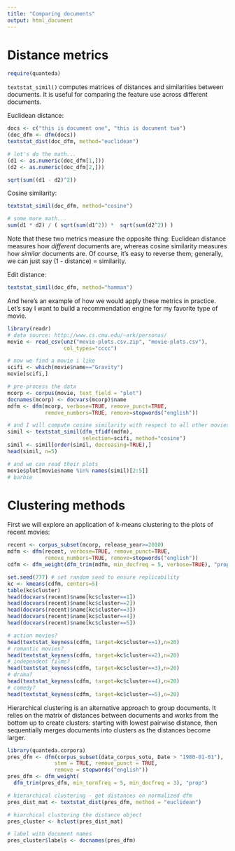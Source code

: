 ```yaml
---
title: "Comparing documents"
output: html_document
---
```


# Distance metrics

```r
require(quanteda)
```

`textstat_simil()` computes matrices of distances and similarities between documents. It is useful for comparing the feature use across different documents.

Euclidean distance:

```r
docs <- c("this is document one", "this is document two")
(doc_dfm <- dfm(docs))
textstat_dist(doc_dfm, method="euclidean")

# let's do the math...
(d1 <- as.numeric(doc_dfm[1,]))
(d2 <- as.numeric(doc_dfm[2,]))

sqrt(sum((d1 - d2)^2))
```

Cosine similarity:

```r
textstat_simil(doc_dfm, method="cosine")

# some more math...
sum(d1 * d2) / ( sqrt(sum(d1^2)) *  sqrt(sum(d2^2)) )
```

Note that these two metrics measure the opposite thing: Euclidean distance measures how *different* documents are, whereas cosine similarity measures how *similar* documents are. Of course, it's easy to reverse them; generally, we can just say (1 - distance) = similarity.

Edit distance:

```r
textstat_simil(doc_dfm, method="hamman")
```


And here's an example of how we would apply these metrics in practice. Let's say I want to build a recommendation engine for my favorite type of movie.

```r
library(readr)
# data source: http://www.cs.cmu.edu/~ark/personas/
movie <- read_csv(unz("movie-plots.csv.zip", "movie-plots.csv"),
                  col_types="cccc")

# now we find a movie i like
scifi <- which(movie$name=="Gravity")
movie[scifi,]

# pre-process the data
mcorp <- corpus(movie, text_field = "plot")
docnames(mcorp) <- docvars(mcorp)$name
mdfm <- dfm(mcorp, verbose=TRUE, remove_punct=TRUE,
            remove_numbers=TRUE, remove=stopwords("english"))

# and I will compute cosine similarity with respect to all other movies
simil <- textstat_simil(dfm_tfidf(mdfm), 
                        selection=scifi, method="cosine")
simil <- simil[order(simil, decreasing=TRUE),]
head(simil, n=5)

# and we can read their plots
movie$plot[movie$name %in% names(simil)[2:5]]
# barbie

```

# Clustering methods

First we will explore an application of k-means clustering to the plots of recent movies:

```r
recent <- corpus_subset(mcorp, release_year>=2010)
mdfm <- dfm(recent, verbose=TRUE, remove_punct=TRUE,
            remove_numbers=TRUE, remove=stopwords("english"))
cdfm <- dfm_weight(dfm_trim(mdfm, min_docfreq = 5, verbose=TRUE), "prop")

set.seed(777) # set random seed to ensure replicability
kc <- kmeans(cdfm, centers=5)
table(kc$cluster)
head(docvars(recent)$name[kc$cluster==1])
head(docvars(recent)$name[kc$cluster==2])
head(docvars(recent)$name[kc$cluster==3])
head(docvars(recent)$name[kc$cluster==4])
head(docvars(recent)$name[kc$cluster==5])

# action movies?
head(textstat_keyness(cdfm, target=kc$cluster==1),n=20)
# romantic movies?
head(textstat_keyness(cdfm, target=kc$cluster==2),n=20)
# independent films?
head(textstat_keyness(cdfm, target=kc$cluster==3),n=20)
# drama?
head(textstat_keyness(cdfm, target=kc$cluster==4),n=20)
# comedy?
head(textstat_keyness(cdfm, target=kc$cluster==5),n=20)
```

Hierarchical clustering is an alternative approach to group documents. It relies on the matrix of distances between documents and works from the bottom up to create clusters: starting with lowest pairwise distance, then sequentially merges documents into clusters as the distances become larger.

```r
library(quanteda.corpora)
pres_dfm <- dfm(corpus_subset(data_corpus_sotu, Date > "1980-01-01"), 
               stem = TRUE, remove_punct = TRUE,
               remove = stopwords("english"))
pres_dfm <- dfm_weight(
  dfm_trim(pres_dfm, min_termfreq = 5, min_docfreq = 3), "prop")

# hierarchical clustering - get distances on normalized dfm
pres_dist_mat <- textstat_dist(pres_dfm, method = "euclidean")

# hiarchical clustering the distance object
pres_cluster <- hclust(pres_dist_mat)

# label with document names
pres_cluster$labels <- docnames(pres_dfm)
```




